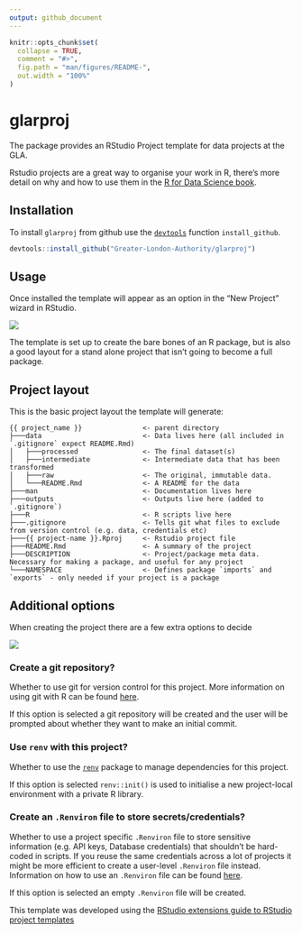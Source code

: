 ```yaml
---
output: github_document
---
```


```r
knitr::opts_chunk$set(
  collapse = TRUE,
  comment = "#>",
  fig.path = "man/figures/README-",
  out.width = "100%"
)
```


# glarproj

The package provides an RStudio Project template for data projects at the GLA.

Rstudio projects are a great way to organise your work in R, there's more detail on why and how to use them in the [R for Data Science book](https://r4ds.had.co.nz/workflow-projects.html).

## Installation

To install `glarproj` from github use the [`devtools`](https://devtools.r-lib.org/) function `install_github`.

```r
devtools::install_github("Greater-London-Authority/glarproj")
```

## Usage

Once installed the template will appear as an option in the "New Project" wizard in RStudio.

![](inst/project_wizard.PNG)

The template is set up to create the bare bones of an R package, but is also a good layout for a stand alone project that isn't going to become a full package.

## Project layout

This is the basic project layout the template will generate:

```
{{ project_name }}               <- parent directory
├───data                         <- Data lives here (all included in `.gitignore` expect README.Rmd)
│   ├───processed                <- The final dataset(s)
│   ├───intermediate             <- Intermediate data that has been transformed
│   ├───raw                      <- The original, immutable data.
│   └───README.Rmd               <- A README for the data
├───man                          <- Documentation lives here
├───outputs                      <- Outputs live here (added to `.gitignore`)
├───R                            <- R scripts live here
├───.gitignore                   <- Tells git what files to exclude from version control (e.g. data, credentials etc)
├───{{ project-name }}.Rproj     <- Rstudio project file
├───README.Rmd                   <- A summary of the project
├───DESCRIPTION                  <- Project/package meta data. Necessary for making a package, and useful for any project
└───NAMESPACE                    <- Defines package `imports` and `exports` - only needed if your project is a package

```

## Additional options

When creating the project there are a few extra options to decide

![](inst/project_options.PNG)

### Create a git repository?

Whether to use git for version control for this project. More information on using git with R can be found [here](https://happygitwithr.com/).

If this option is selected a git repository will be created and the user will be prompted about whether they want to make an initial commit.

### Use `renv` with this project?

Whether to use the [`renv`](https://rstudio.github.io/renv/articles/renv.html) package to manage dependencies for this project.

If this option is selected `renv::init()` is used to initialise a new project-local environment with a private R library.

### Create an `.Renviron` file to store secrets/credentials?

Whether to use a project specific `.Renviron` file to store sensitive information (e.g. API keys, Database credentials) that shouldn't be hard-coded in scripts. If you reuse the same credentials across a lot of projects it might be more efficient to create a user-level `.Renviron` file instead. Information on how to use an `.Renviron` file can be found [here](https://support.rstudio.com/hc/en-us/articles/360047157094-Managing-R-with-Rprofile-Renviron-Rprofile-site-Renviron-site-rsession-conf-and-repos-conf). 

If this option is selected an empty `.Renviron` file will be created.

This template was developed using the [RStudio extensions guide to RStudio project templates](https://rstudio.github.io/rstudio-extensions/rstudio_project_templates.html)

